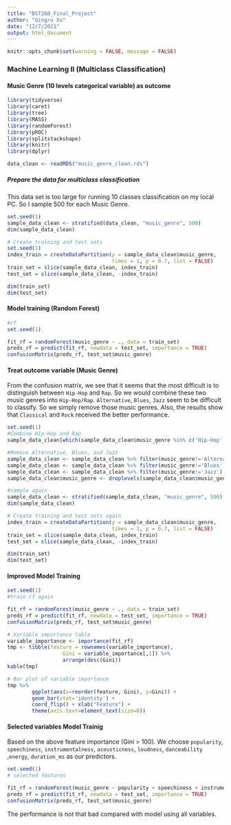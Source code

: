 ```yaml
---
title: "BST260_Final_Project"
author: "Qingru Xu"
date: "12/7/2021"
output: html_document
---
```


```r
knitr::opts_chunk$set(warning = FALSE, message = FALSE) 
```

### Machine Learning II (Multiclass Classification)
#### Music Genre (10 levels categorical variable) as outcome

```r
library(tidyverse)
library(caret)
library(tree)
library(MASS)
library(randomForest)
library(pROC)
library(splitstackshape)
library(knitr)
library(dplyr)
```

```r
data_clean <- readRDS("music_genre_clean.rds")
```

##### Prepare the data for multiclass classification

This data set is too large for running 10 classes classification on my local PC. So I sample 500 for each Music Genre. 
```r
set.seed(1)
sample_data_clean <- stratified(data_clean, "music_genre", 500)
dim(sample_data_clean)
```

```r
# Create training and test sets
set.seed(1)
index_train = createDataPartition(y = sample_data_clean$music_genre, 
                                  times = 1, p = 0.7, list = FALSE)
train_set = slice(sample_data_clean, index_train)
test_set = slice(sample_data_clean, -index_train)

dim(train_set)
dim(test_set)
```

#### Model training (Random Forest)

```r
#rf
set.seed(1)

fit_rf = randomForest(music_genre ~ ., data = train_set)
preds_rf = predict(fit_rf, newdata = test_set, importance = TRUE)
confusionMatrix(preds_rf, test_set$music_genre)
```

#### Treat outcome variable (Music Genre)

From the confusion matrix, we see that it seems that the most difficult is to distinguish between `Hip-Hop` and `Rap`. So we would combine these two music genres into `Hip-Hop/Rap`. `Alternative`, `Blues`, `Jazz` seem to be difficult to classify. So we simply remove those music genres.  Also, the results show that `Classical` and `Rock` received the better performance.

```r
set.seed(1)
#Combine Hip-Hop and Rap
sample_data_clean[which(sample_data_clean$music_genre %in% c('Hip-Hop','Rap'))]$music_genre <- "Hip-Hop/Rap"

#Remove Alternative, Blues, and Jazz
sample_data_clean <- sample_data_clean %>% filter(music_genre!='Alternative')
sample_data_clean <- sample_data_clean %>% filter(music_genre!='Blues')
sample_data_clean <- sample_data_clean %>% filter(music_genre!='Jazz')
sample_data_clean$music_genre <- droplevels(sample_data_clean$music_genre)

#sample again
sample_data_clean <- stratified(sample_data_clean, "music_genre", 500)
dim(sample_data_clean)

# Create training and test sets again
index_train = createDataPartition(y = sample_data_clean$music_genre, 
                                  times = 1, p = 0.7, list = FALSE)
train_set = slice(sample_data_clean, index_train)
test_set = slice(sample_data_clean, -index_train)

dim(train_set)
dim(test_set)
```

#### Improved Model Training

```r
set.seed(1)
#train rf again

fit_rf = randomForest(music_genre ~ ., data = train_set)
preds_rf = predict(fit_rf, newdata = test_set, importance = TRUE)
confusionMatrix(preds_rf, test_set$music_genre)
```

```r
# Variable importance table
variable_importance <- importance(fit_rf) 
tmp <- tibble(feature = rownames(variable_importance),
                  Gini = variable_importance[,1]) %>%
                  arrange(desc(Gini))
kable(tmp)
```

```r
# Bar plot of variable importance 
tmp %>% 
        ggplot(aes(x=reorder(feature, Gini), y=Gini)) +
        geom_bar(stat='identity') +
        coord_flip() + xlab("Feature") +
        theme(axis.text=element_text(size=8))
```

#### Selected variables Model Trainig

Based on the above feature importance (Gini > 100). We choose `popularity`, `speechiness`, `instrumentalness`, `acousticness`, `loudness`, `danceability` ,`energy`, `duration_ms` as our predictors.

```r
set.seed(1)
# selected features

fit_rf = randomForest(music_genre ~ popularity + speechiness + instrumentalness + acousticness + loudness + danceability + energy + duration_ms, data = train_set)
preds_rf = predict(fit_rf, newdata = test_set, importance = TRUE)
confusionMatrix(preds_rf, test_set$music_genre)
```

The performance is not that bad compared with model using all variables. 